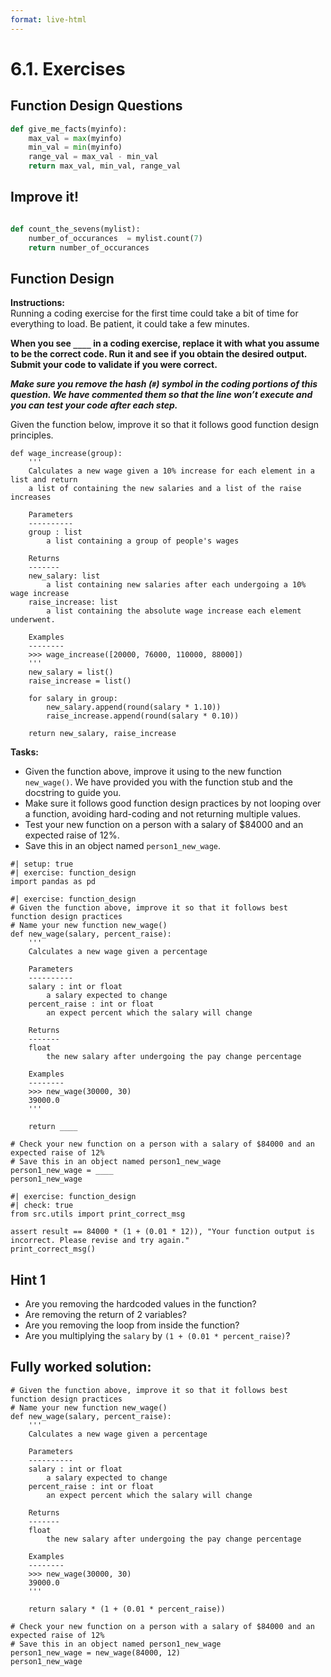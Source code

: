 ```yaml
---
format: live-html
---
```


<script src='../../src/quiz.js'></script>

# 6.1. Exercises

## Function Design Questions

```python
def give_me_facts(myinfo):
    max_val = max(myinfo)
    min_val = min(myinfo)
    range_val = max_val - min_val
    return max_val, min_val, range_val
```

<div id='mcq1'></div>
<script>
    generateQuiz(
        'mcq1',
        'Question 1',
        'What’s wrong with the function above?',
        {
        'It is doing too many calculations': 'Calculations are fine if we need them and here it looks like we need them to calculate the range.',
        'It is using a global variable inside the function': 'There are no global variables in the function.',
        'It’s returning too many objects': 'Perfect! This is too many!',
        'It’s hard coding values in the function': 'We are lucky that there are no hardcoded values in this function!',
        },
        'It’s returning too many objects',
    );
</script>

## Improve it!

```python

def count_the_sevens(mylist): 
    number_of_occurances  = mylist.count(7)
    return number_of_occurances
```

<div id='mcq2'></div>
<script>
    generateQuiz(
        'mcq2',
        'Question 1',
        'How can we improve the above function?',
        {
        'Avoid using a list as an input arguments': 'Lists are completely fine to use as input arguments.',
        'Simplify the operations': 'This function is only 3 lines! Do we need it simpler?',
        'Use fewer global variables': 'Luckily no global variables are being used in this function.',
        'Remove the hard-coded value': 'Perfect! Let’s make the count variable (in this case the <code>7</code>) an input argument.',
        },
        'Remove the hard-coded value',
    );
</script>

## Function Design

**Instructions:**    
Running a coding exercise for the first time could take a bit of time for everything to load.  Be patient, it could take a few minutes. 

**When you see `____` in a coding exercise, replace it with what you assume to be the correct code.  Run it and see if you obtain the desired output.  Submit your code to validate if you were correct.**

_**Make sure you remove the hash (`#`) symbol in the coding portions of this question.  We have commented them so that the line won't execute and you can test your code after each step.**_

Given the function below, improve it so that it follows good function design principles. 

```pyodide
def wage_increase(group):
    '''
    Calculates a new wage given a 10% increase for each element in a list and return 
    a list of containing the new salaries and a list of the raise increases
    
    Parameters
    ----------
    group : list
        a list containing a group of people's wages
    
    Returns
    -------
    new_salary: list
        a list containing new salaries after each undergoing a 10% wage increase 
    raise_increase: list 
        a list containing the absolute wage increase each element underwent. 
    
    Examples
    --------
    >>> wage_increase([20000, 76000, 110000, 88000])
    '''
    new_salary = list()
    raise_increase = list()
    
    for salary in group: 
        new_salary.append(round(salary * 1.10))
        raise_increase.append(round(salary * 0.10))
    
    return new_salary, raise_increase
```

**Tasks:**

- Given the function above, improve it using to the new function `new_wage()`. We have provided you with the function stub and the docstring to guide you.   
- Make sure it follows good function design practices by not looping over a function, avoiding hard-coding and not returning multiple values.
- Test your new function on a person with a salary of $84000 and an expected raise of 12%.
- Save this in an object named `person1_new_wage`.

```pyodide
#| setup: true
#| exercise: function_design
import pandas as pd
```

```pyodide
#| exercise: function_design
# Given the function above, improve it so that it follows best function design practices
# Name your new function new_wage()
def new_wage(salary, percent_raise):
    '''
    Calculates a new wage given a percentage
    
    Parameters
    ----------
    salary : int or float
        a salary expected to change
    percent_raise : int or float
        an expect percent which the salary will change
    
    Returns
    -------
    float
        the new salary after undergoing the pay change percentage 
    
    Examples
    --------
    >>> new_wage(30000, 30)
    39000.0
    '''

    return ____

# Check your new function on a person with a salary of $84000 and an expected raise of 12%
# Save this in an object named person1_new_wage
person1_new_wage = ____
person1_new_wage
```

```pyodide
#| exercise: function_design
#| check: true
from src.utils import print_correct_msg

assert result == 84000 * (1 + (0.01 * 12)), "Your function output is incorrect. Please revise and try again."
print_correct_msg()
```

:::: { .hint exercise="function_design"}
::: { .callout-note collapse="false"}

## Hint 1

- Are you removing the hardcoded values in the function?
- Are removing the return of 2 variables? 
- Are you removing the loop from inside the function? 
- Are you multiplying the `salary` by `(1 + (0.01 * percent_raise)`?

:::
::::

:::: { .solution exercise="function_design" }
::: { .callout-tip collapse="false"}

## Fully worked solution:

```pyodide
# Given the function above, improve it so that it follows best function design practices
# Name your new function new_wage()
def new_wage(salary, percent_raise):
    '''
    Calculates a new wage given a percentage
    
    Parameters
    ----------
    salary : int or float
        a salary expected to change
    percent_raise : int or float
        an expect percent which the salary will change
    
    Returns
    -------
    float
        the new salary after undergoing the pay change percentage 
    
    Examples
    --------
    >>> new_wage(30000, 30)
    39000.0
    '''

    return salary * (1 + (0.01 * percent_raise))

# Check your new function on a person with a salary of $84000 and an expected raise of 12%
# Save this in an object named person1_new_wage
person1_new_wage = new_wage(84000, 12)
person1_new_wage
```

:::
::::